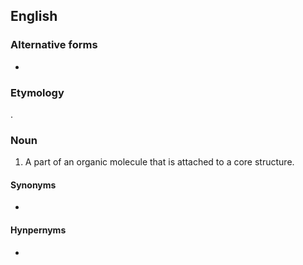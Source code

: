 ==English==
{{wikipedia}}

===Alternative forms===
* {{l|en|side chain}}

===Etymology===
{{compound|side|chain|lang=en}}.

===Noun===
{{en-noun}}

# {{lb|en|organic chemistry}} A part of an organic molecule that is attached to a core structure.

====Synonyms====
* {{l|en|R group}}

====Hynpernyms====
* {{l|en|chain}}